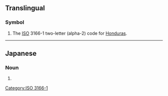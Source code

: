{{also|hN|.hn|h*n|Hn.|ḥn|ḫn}}
==Translingual==

===Symbol===
{{head|mul|symbol}}

# The [[ISO]] 3166-1 two-letter (alpha-2) code for [[Honduras]].

----

==Japanese==

===Noun===
{{ja-noun|ハンドルネーム}}

# {{abbreviation of|lang=ja|ハンドルネーム|tr=handoru nēmu||[[screen name]]}}

[[Category:ISO 3166-1]]